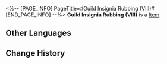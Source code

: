 <%-- [PAGE_INFO]
PageTitle=#Guild Insignia Rubbing (VIII)#
[END_PAGE_INFO] --%>
{{Item Infobox
|title       = Guild Insignia Rubbing (VIII)
|id          = 140265
|image       = Item Guild Insignia Rubbing (VIII).png
|type        = 
|invCategory = Missions
|rarity      = 1
|effect      = 
|description = A rubbing put together at a particular angle, portraying the secret insignia left by Scholar Bernini, who was Todd's teacher. It seems to be hiding some important information.
}}
'''Guild Insignia Rubbing (VIII)''' is a [[Item]].

==Other Languages==
{{Other Languages
|en   = Guild Insignia Rubbing (VIII)
|zhs  = 学会标识的拓片（其八）
|zht  = 學會標記拓片（其八）
|ja   = 学会のマークの拓本（八）
|ko   = 학회 표식의 탁본 (8)
|es   = Calco de una marca de la Sociedad (VIII)
|fr   = Estampe de marque de la Guilde (VIII)
|ru   = Эстамп Гильдии VIII
|th   = ภาพจารึกที่มีสัญลักษณ์ของสถาบัน (8)
|vi   = Bản Khắc Ký Hiệu Của Hội 8
|de   = Gildeninsignien-Abrieb (VIII)
|id   = Jejak Simbol Ilmu Akademis (Bagian 8)
|pt   = Parte da Insígnia da Guilda (VIII)
}}

==Change History==
{{Change History|2.0}}